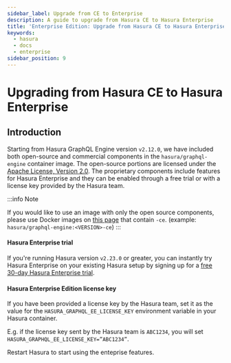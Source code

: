 ```yaml
---
sidebar_label: Upgrade from CE to Enterprise
description: A guide to upgrade from Hasura CE to Hasura Enterprise
title: 'Enterprise Edition: Upgrade from Hasura CE to Hasura Enterprise'
keywords:
  - hasura
  - docs
  - enterprise
sidebar_position: 9
---
```



# Upgrading from Hasura CE to Hasura Enterprise

<ProductBadge self />

## Introduction

Starting from Hasura GraphQL Engine version `v2.12.0`, we have included both open-source and commercial components in
the `hasura/graphql-engine` container image. The open-source portions are licensed under the [Apache License, Version 2.0](https://www.apache.org/licenses/LICENSE-2.0). The proprietary components include features for Hasura Enterprise and they can be enabled through a free trial or with a license key provided by the Hasura team.

:::info Note

If you would
like to use an image with only the open source components, please use Docker images on
[this page](https://hub.docker.com/r/hasura/graphql-engine/tags?page=1&name=-ce) that contain `-ce`. (example:
`hasura/graphql-engine:<VERSION>-ce`)
:::


#### Hasura Enterprise trial

If you're running Hasura version `v2.23.0` or greater, you can instantly try Hasura Enterprise on your existing Hasura setup by signing up for a [free 30-day Hasura Enterprise trial](/enterprise/try-hasura-enterprise-edition.mdx).

#### Hasura Enterprise Edition license key

If you have been provided a license key by the Hasura team, set it as the value for the `HASURA_GRAPHQL_EE_LICENSE_KEY` environment variable in your Hasura container.

E.g. if the license key sent by the Hasura team is `ABC1234`, you will set `HASURA_GRAPHQL_EE_LICENSE_KEY=”ABC1234”`.

Restart Hasura to start using the enteprise features.

